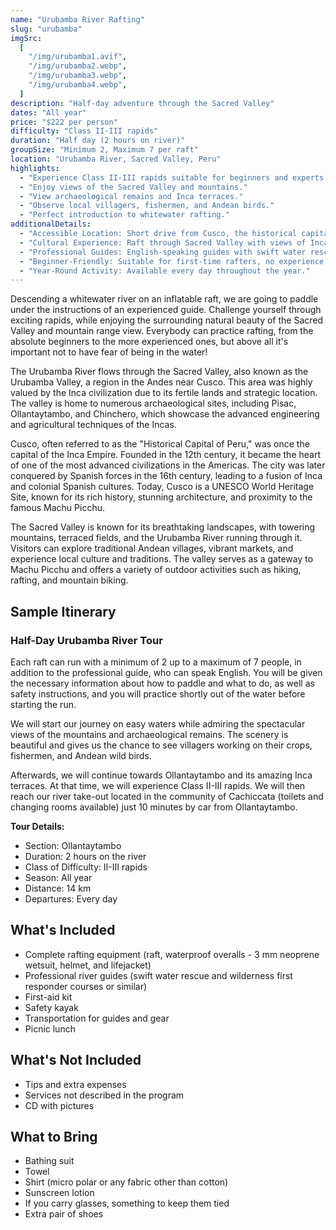 ```yaml
---
name: "Urubamba River Rafting"
slug: "urubamba"
imgSrc:
  [
    "/img/urubamba1.avif",
    "/img/urubamba2.webp",
    "/img/urubamba3.webp",
    "/img/urubamba4.webp",
  ]
description: "Half-day adventure through the Sacred Valley"
dates: "All year"
price: "$222 per person"
difficulty: "Class II-III rapids"
duration: "Half day (2 hours on river)"
groupSize: "Minimum 2, Maximum 7 per raft"
location: "Urubamba River, Sacred Valley, Peru"
highlights:
  - "Experience Class II-III rapids suitable for beginners and experts."
  - "Enjoy views of the Sacred Valley and mountains."
  - "View archaeological remains and Inca terraces."
  - "Observe local villagers, fishermen, and Andean birds."
  - "Perfect introduction to whitewater rafting."
additionalDetails:
  - "Accessible Location: Short drive from Cusco, the historical capital of Peru."
  - "Cultural Experience: Raft through Sacred Valley with views of Inca ruins."
  - "Professional Guides: English-speaking guides with swift water rescue training."
  - "Beginner-Friendly: Suitable for first-time rafters, no experience necessary."
  - "Year-Round Activity: Available every day throughout the year."
---
```


Descending a whitewater river on an inflatable raft, we are going to paddle under the instructions of an experienced guide. Challenge yourself through exciting rapids, while enjoying the surrounding natural beauty of the Sacred Valley and mountain range view. Everybody can practice rafting, from the absolute beginners to the more experienced ones, but above all it's important not to have fear of being in the water!

The Urubamba River flows through the Sacred Valley, also known as the Urubamba Valley, a region in the Andes near Cusco. This area was highly valued by the Inca civilization due to its fertile lands and strategic location. The valley is home to numerous archaeological sites, including Pisac, Ollantaytambo, and Chinchero, which showcase the advanced engineering and agricultural techniques of the Incas.

Cusco, often referred to as the "Historical Capital of Peru," was once the capital of the Inca Empire. Founded in the 12th century, it became the heart of one of the most advanced civilizations in the Americas. The city was later conquered by Spanish forces in the 16th century, leading to a fusion of Inca and colonial Spanish cultures. Today, Cusco is a UNESCO World Heritage Site, known for its rich history, stunning architecture, and proximity to the famous Machu Picchu.

The Sacred Valley is known for its breathtaking landscapes, with towering mountains, terraced fields, and the Urubamba River running through it. Visitors can explore traditional Andean villages, vibrant markets, and experience local culture and traditions. The valley serves as a gateway to Machu Picchu and offers a variety of outdoor activities such as hiking, rafting, and mountain biking.

## Sample Itinerary

### Half-Day Urubamba River Tour

Each raft can run with a minimum of 2 up to a maximum of 7 people, in addition to the professional guide, who can speak English. You will be given the necessary information about how to paddle and what to do, as well as safety instructions, and you will practice shortly out of the water before starting the run.

We will start our journey on easy waters while admiring the spectacular views of the mountains and archaeological remains. The scenery is beautiful and gives us the chance to see villagers working on their crops, fishermen, and Andean wild birds.

Afterwards, we will continue towards Ollantaytambo and its amazing Inca terraces. At that time, we will experience Class II-III rapids. We will then reach our river take-out located in the community of Cachiccata (toilets and changing rooms available) just 10 minutes by car from Ollantaytambo.

**Tour Details:**

- Section: Ollantaytambo
- Duration: 2 hours on the river
- Class of Difficulty: II-III rapids
- Season: All year
- Distance: 14 km
- Departures: Every day

## What's Included

- Complete rafting equipment (raft, waterproof overalls - 3 mm neoprene wetsuit, helmet, and lifejacket)
- Professional river guides (swift water rescue and wilderness first responder courses or similar)
- First-aid kit
- Safety kayak
- Transportation for guides and gear
- Picnic lunch

## What's Not Included

- Tips and extra expenses
- Services not described in the program
- CD with pictures

## What to Bring

- Bathing suit
- Towel
- Shirt (micro polar or any fabric other than cotton)
- Sunscreen lotion
- If you carry glasses, something to keep them tied
- Extra pair of shoes
